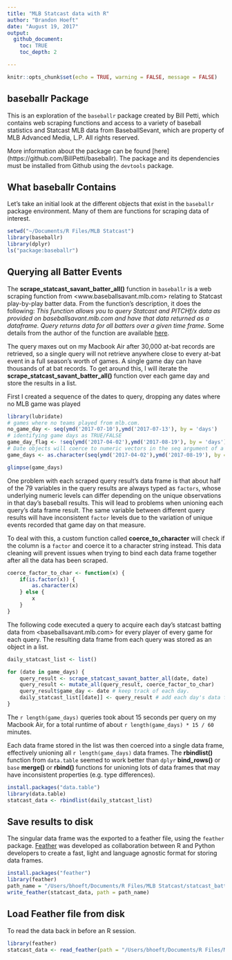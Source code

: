 ```yaml
---
title: "MLB Statcast data with R"
author: "Brandon Hoeft"
date: "August 19, 2017"
output:
  github_document:
    toc: TRUE
    toc_depth: 2

---
```


```r
knitr::opts_chunk$set(echo = TRUE, warning = FALSE, message = FALSE)
```

## baseballr Package

This is an exploration of the `baseballr` package created by Bill Petti, which contains web scraping functions and access to a variety of baseball statistics and Statcast MLB data from BaseballSevant, which are property of MLB Advanced Media, L.P. All rights reserved.

More information about the package can be found [here] (https://github.com/BillPetti/baseballr). The package and its dependencies must be installed from Github using the `devtools` package. 


## What baseballr Contains

Let's take an initial look at the different objects that exist in the `baseballr` package environment. Many of them are functions for scraping data of interest. 

```r
setwd("~/Documents/R Files/MLB Statcast")
library(baseballr)
library(dplyr)
ls("package:baseballr")

```

## Querying all Batter Events

The **scrape_statcast_savant_batter_all()** function in `baseballr` is a web scraping function  from <www.baseballsavant.mlb.com> relating to Statcast play-by-play batter data. From the function's description, it does the following: *This function allows you to query Statcast and PITCHf/x data as provided on baseballsavant.mlb.com and have that data returned as a dataframe. Query returns data for all batters over a given time frame.* Some details from the author of the function are available [here](https://github.com/BillPetti/baseballr/blob/master/baseballr_Updates/baseballr_updates_05_08_2017.md). 

The query maxes out on my Macbook Air after 30,000 at-bat records are retrieved, so a single query will not retrieve anywhere close to every at-bat event in a full season's worth of games. A single game day can have thousands of at bat records. To get around this, I will iterate the **scrape_statcast_savant_batter_all()** function over each game day and store the results in a list.

First I created a sequence of the dates to query, dropping any dates where no MLB game was played 

```r
library(lubridate)
# games where no teams played from mlb.com.
no_game_day <- seq(ymd('2017-07-10'),ymd('2017-07-13'), by = 'days')
# identifying game days as TRUE/FALSE
game_day_flag <- !seq(ymd('2017-04-02'),ymd('2017-08-19'), by = 'days') %in% no_game_day
# Date objects will coerce to numeric vectors in the seq argument of a for loop. coerce to character.
game_days <- as.character(seq(ymd('2017-04-02'),ymd('2017-08-19'), by = 'days')[game_day_flag])

glimpse(game_days)

```

One problem with each scraped query result's data frame is that about half of the 79 variables in the query results are always typed as `factors`, whose underlying numeric levels can differ depending on the unique observations in that day's baseball results. This will lead to problems when unioning each query's data frame result. The same variable between different query results will have inconsistent `factor` levels  due to the variation of unique events recorded that game day on that measure.

To deal with this, a custom function called **coerce_to_character** will check if the column is a `factor` and coerce it to a character string instead. This data cleaning will prevent issues when trying to bind each data frame together after all the data has been scraped.  

``` r

coerce_factor_to_char <- function(x) {
    if(is.factor(x)) {
        as.character(x)
    } else {
        x
    }
}
```

The following code executed a query to acquire each day's statcast batting data from <baseballsavant.mlb.com> for every player of every game for each query. The resulting data frame from each query was stored as an object in a list. 

``` r
daily_statcast_list <- list()

for (date in game_days) {
    query_result <- scrape_statcast_savant_batter_all(date, date)
    query_result <- mutate_all(query_result, coerce_factor_to_char)
    query_result$game_day <- date # keep track of each day.
    daily_statcast_list[[date]] <- query_result # add each day's data frame to list. 
}
```

The `r length(game_days)` queries took about 15 seconds per query on my Macbook Air, for a total runtime of about `r length(game_days) * 15 / 60` minutes. 

Each data frame stored in the list was then coerced into a single data frame, effectively unioning all `r length(game_days)` data frames. The **rbindlist()** function from `data.table` seemed to work better than `dplyr` **bind_rows()** or `base` **merge()** or **rbind()** functions for unioning lots of data frames that may have inconsistent properties (e.g. type differences).

``` r
install.packages("data.table")
library(data.table)
statcast_data <- rbindlist(daily_statcast_list)

```

## Save results to disk 

The singular data frame was the exported to a feather file, using the `feather` package. [Feather](https://github.com/wesm/feather/blob/master/README.md) was developed as collaboration between R and Python developers to create a fast, light and language agnostic format for storing data frames.

``` r
install.packages("feather")
library(feather)
path_name = "/Users/bhoeft/Documents/R Files/MLB Statcast/statcast_batter_data.feather"
write_feather(statcast_data, path = path_name)
```

## Load Feather file from disk 

To read the data back in before an R session. 

``` r
library(feather)
statcast_data <- read_feather(path = "/Users/bhoeft/Documents/R Files/MLB Statcast/statcast_batter_data.feather")

```
